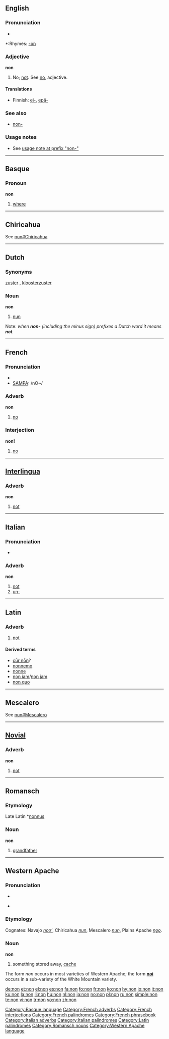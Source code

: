{{see|non-}}
{{wikipedia}}
==English==

===Pronunciation===
*{{audio|en-us-non.ogg|Audio (US)}}

*:Rhymes: [[Rhymes:English:-ɒn|-ɒn]]

===Adjective===
'''non'''

# No; [[not]]. See [[no]], adjective.

====Translations====
*Finnish: [[ei-]], [[epä-]]

===See also===
*[[non-]]

===Usage notes===
* See [[non-#usage note|usage note at prefix "non-"]]

----

==Basque==

===Pronoun===
'''non'''

# [[where]]

[[Category:Basque language]]

----

==Chiricahua==

See [[nun#Chiricahua]]

----

==Dutch==

===Synonyms===
[[zuster]] {{f}}, [[kloosterzuster]] {{f}}

===Noun===
'''non'''

# [[nun]]

Note: ''when '''non-''' (including the minus sign) prefixes a Dutch word it means '''not'''.''

----

==French==

===Pronunciation===
*{{IPA|/nɔ̃/}}
*[[w:SAMPA|SAMPA]]: /nO~/

===Adverb===
'''non'''

# [[no]]

[[Category:French adverbs]]
===Interjection===
'''non!'''

# [[no]]

[[Category:French interjections]]
[[Category:French palindromes]]
[[Category:French phrasebook]]

----

==[[Interlingua]]==

===Adverb===
'''non'''

# [[not]]

----

==Italian==

===Pronunciation===
* {{IPA|[non]}}

===Adverb===
'''non'''

# [[not]]
# [[un-]]

[[Category:Italian adverbs]]
[[Category:Italian palindromes]]

----

==Latin==

===Adverb===
{{la-adv||nōn|-}}

# [[not]]

====Derived terms====
*[[cur non|cūr nōn]]?
*[[nonnemo]]
*[[nonne]]
*[[non iam]]/[[non jam]]
*[[non quo]]

[[Category:Latin palindromes]]

----

==Mescalero==

See [[nun#Mescalero]]

----

==[[Novial]]==

===Adverb===
'''non'''

# [[not]]

----

==Romansch==

===Etymology===
Late Latin *[[nonnus]]

===Noun===
'''non'''

# [[grandfather]]

[[Category:Romansch nouns]]

----

==Western Apache==

===Pronunciation===
*{{audio|en-us-non.ogg|Audio (US)}}

*{{IPA|[nòn]}}

===Etymology===

Cognates: Navajo ''[[nooʼ]]'', Chiricahua ''[[nun]]'', Mescalero ''[[nun]]'', Plains Apache ''[[nǫǫ]]''.

===Noun===
'''non'''

# something stored away, [[cache]]

The form ''non'' occurs in most varieties of Western Apache; the form '''[[noi]]''' occurs in a sub-variety of the White Mountain variety.

[[Category:Western Apache language]]

[[de:non]]
[[et:non]]
[[el:non]]
[[es:non]]
[[fa:non]]
[[fo:non]]
[[fr:non]]
[[ko:non]]
[[hy:non]]
[[io:non]]
[[it:non]]
[[ku:non]]
[[la:non]]
[[li:non]]
[[hu:non]]
[[nl:non]]
[[ja:non]]
[[no:non]]
[[pl:non]]
[[ru:non]]
[[simple:non]]
[[te:non]]
[[vi:non]]
[[tr:non]]
[[vo:non]]
[[zh:non]]